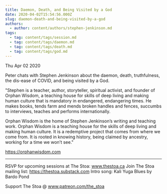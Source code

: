 ```yaml
---
title: Daemon, Death, and Being Visited by a God
date: 2020-04-02T15:54:56.000Z
slug: daemon-death-and-being-visited-by-a-god
authors:
  - author: content/authors/stephen-jenkinson.md
tags:
  - tag: content/tags/session.md
  - tag: content/tags/daemon.md
  - tag: content/tags/death.md
  - tag: content/tags/god.md
---
```






Thu Apr 02 2020

Peter chats with Stephen Jenkinson about the daemon, death, truthfulness, the dis-ease of COVID, and being visited by a God. 

"Stephen is a teacher, author, storyteller, spiritual activist, and founder of Orphan Wisdom, a teaching house for skills of deep living and making human culture that is mandatory in endangered, endangering times. He makes books, tends farm and mends broken handles and fences, succumbs to interviews, teaches and performs internationally.

Orphan Wisdom is the home of Stephen Jenkinson’s writing and teaching work. Orphan Wisdom is a teaching house for the skills of deep living and making human culture. It is a redemptive project that comes from where we come from. It is rooted in knowing history, being claimed by ancestry, working for a time we won’t see.​" 

https://orphanwisdom.com

***

RSVP for upcoming sessions at The Stoa: www.thestoa.ca
Join The Stoa mailing list: https://thestoa.substack.com
Intro song: Kali Yuga Blues by Bardo Pond

Support The Stoa @ www.patreon.com/the_stoa


